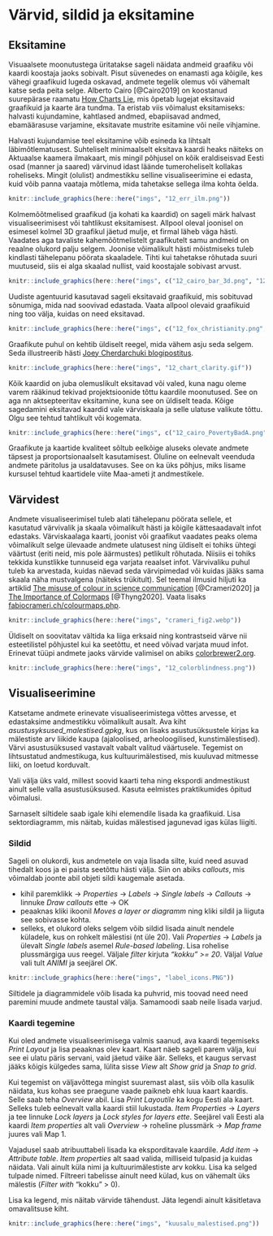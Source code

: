 # Värvid, sildid ja eksitamine {#varvid}

## Eksitamine

Visuaalsete moonutustega üritatakse sageli näidata andmeid graafiku või kaardi koostaja jaoks sobivalt. Pisut süvenedes on enamasti aga kõigile, kes vähegi graafikuid lugeda oskavad, andmete tegelik olemus või vähemalt katse seda peita selge. Alberto Cairo [@Cairo2019] on koostanud suurepärase raamatu [How Charts Lie](http://albertocairo.com/), mis õpetab lugejat eksitavaid graafikuid ja kaarte ära tundma. Ta eristab viis võimalust eksitamiseks: halvasti kujundamine, kahtlased andmed, ebapiisavad andmed, ebamäärasuse varjamine, eksitavate mustrite esitamine või neile vihjamine.

Halvasti kujundamise teel eksitamine võib esineda ka lihtsalt läbimõtlematusest. Suhteliselt minimaalselt eksitava kaardi heaks näiteks on Aktuaalse kaamera ilmakaart, mis mingil põhjusel on kõik eraldiseisvad Eesti osad (manner ja saared) värvinud idast läände tumeroheliselt kollakas roheliseks. Mingit (olulist) andmestikku selline visualiseerimine ei edasta, kuid võib panna vaataja mõtlema, mida tahetakse sellega ilma kohta öelda. 

```r
knitr::include_graphics(here::here("imgs", "12_err_ilm.png"))
```

Kolmemõõtmelised graafikud (ja kohati ka kaardid) on sageli märk halvast visualiseerimisest või tahtlikust eksitamisest. Allpool oleval joonisel on esimesel kolmel 3D graafikul jäetud mulje, et firmal läheb väga hästi. Vaadates aga tavaliste kahemõõtmelistelt graafikutelt samu andmeid on reaalne olukord palju selgem. Joonise võimalikult hästi mõistmiseks tuleb kindlasti tähelepanu pöörata skaaladele. Tihti kui tahetakse rõhutada suuri muutuseid, siis ei alga skaalad nullist, vaid koostajale sobivast arvust.  

```r
knitr::include_graphics(here::here("imgs", c("12_cairo_bar_3d.png", "12_cairo_pie_3d.png", "12_cairo_line_3d.png", "12_cairo_good_graphs.png")))
```

Uudiste agentuurid kasutavad sageli eksitavaid graafikuid, mis sobituvad sõnumiga, mida nad soovivad edastada. Vaata allpool olevaid graafikuid ning too välja, kuidas on need eksitavad.

```r
knitr::include_graphics(here::here("imgs", c("12_fox_christianity.png", "12_nbc_zika.jfif")))
```

Graafikute puhul on kehtib üldiselt reegel, mida vähem asju seda selgem. Seda illustreerib hästi [Joey Cherdarchuki blogipostitus](https://www.darkhorseanalytics.com/blog/data-looks-better-naked).

```r
knitr::include_graphics(here::here("imgs", "12_chart_clarity.gif"))
```

Kõik kaardid on juba olemuslikult eksitavad või valed, kuna nagu oleme varem rääkinud tekivad projektsioonide tõttu kaardile moonutused. See on aga nn aktsepteeritav eksitamine, kuna see on üldiselt teada. Kõige sagedamini eksitavad kaardid vale värviskaala ja selle ulatuse valikute tõttu. Olgu see tehtud tahtlikult või kogemata. 

```r
knitr::include_graphics(here::here("imgs", c("12_cairo_PovertyBadA.png", "12_cairo_PovertyBadB.png", "12_cairo_PovertyGood.png")))
```

Graafikute ja kaartide kvaliteet sõltub eelkõige aluseks olevate andmete täpsest ja proportsionaalselt kasutamisest. Oluline on eelnevalt veenduda andmete päritolus ja usaldatavuses. See on ka üks põhjus, miks lisame kursusel tehtud kaartidele viite Maa-ameti jt andmestikele. 






## Värvidest

Andmete visualiseerimisel tuleb alati tähelepanu pöörata sellele, et kasutatud värvivalik ja skaala võimalikult hästi ja kõigile kättesaadavalt infot edastaks. Värviskaalaga kaarti, joonist või graafikut vaadates peaks olema võimalikult selge ülevaade andmete ulatusest ning üldiselt ei tohiks ühtegi väärtust (eriti neid, mis pole äärmustes) petlikult rõhutada. Niisiis ei tohiks tekkida kunstlikke tunnuseid ega varjata reaalset infot. Värvivaliku puhul tuleb ka arvestada, kuidas näevad seda värvipimedad või kuidas jääks sama skaala näha mustvalgena (näiteks trükitult). Sel teemal ilmusid hiljuti ka artiklid [The misuse of colour in science communication](https://www.nature.com/articles/s41467-020-19160-7) [@Crameri2020] ja [The Importance of Colormaps](https://ieeexplore.ieee.org/document/9167329) [@Thyng2020]. Vaata lisaks [fabiocrameri.ch/colourmaps.php](http://www.fabiocrameri.ch/colourmaps.php). 


```r
knitr::include_graphics(here::here("imgs", "crameri_fig2.webp"))
```

Üldiselt on soovitatav vältida ka liiga erksaid ning kontrastseid värve nii esteetilistel põhjustel kui ka seetõttu, et need võivad varjata muud infot. Erinevat tüüpi andmete jaoks värvide valimisel on abiks [colorbrewer2.org](https://colorbrewer2.org/).

```r
knitr::include_graphics(here::here("imgs", "12_colorblindness.png"))
```

## Visualiseerimine

Katsetame andmete erinevate visualiseerimistega võttes arvesse, et edastaksime andmestikku võimalikult ausalt. Ava kiht *asustusyksused_malestised.gpkg*, kus on lisaks asustusüksustele kirjas ka mälestiste arv liikide kaupa (ajaloolised, arheoloogilised, kunstimälestised). Värvi asustusüksused vastavalt vabalt valitud väärtusele. Tegemist on lihtsustatud andmestikuga, kus kultuurimälestised, mis kuuluvad mitmesse liiki, on loetud korduvalt.

Vali välja üks vald, millest soovid kaarti teha ning ekspordi andmestikust ainult selle valla asustusüksused. Kasuta eelmistes praktikumides õpitud võimalusi. 

<!-- Üldine ülesanne: mingi maakonna piires asustusüksuse kaupa teatud tüüpi mälestised. Kasutada mingi visualiseerimist. Nt burst.
 -  
 -->

Sarnaselt siltidele saab igale kihi elemendile lisada ka graafikuid. Lisa sektordiagramm, mis näitab, kuidas mälestised jagunevad igas külas liigiti. 

<!-- Rasteri histogrammid -->

<!-- graafikud kaardile -->

<!-- ## Heatmap kõigist mälestistest -->

<!-- Eesti ala või maakonna välja lõikamine.  -->

### Sildid

Sageli on olukordi, kus andmetele on vaja lisada silte, kuid need asuvad tihedalt koos ja ei paista seetõttu hästi välja. Siin on abiks *callouts*, mis võimaldab joonte abil objeti sildi kaugemale asetada. 

- kihil paremklikk -> *Properties* -> *Labels* -> *Single labels* -> *Callouts* -> linnuke *Draw callouts* ette -> OK
- peaaknas kliki ikoonil *Moves a layer or diagramm* ning kliki sildil ja liiguta see sobivasse kohta.
- selleks, et olukord oleks selgem võib sildid lisada ainult nendele küladele, kus on rohkelt mälestisi (nt üle 20). Vali *Properties* -> *Labels* ja ülevalt *Single labels* asemel *Rule-based labeling*. Lisa rohelise plussmärgiga uus reegel. Väljale *filter* kirjuta *"kokku" >= 20*. Väljal *Value* vali tult *ANIMI* ja seejärel *OK*.

```r
knitr::include_graphics(here::here("imgs", "label_icons.PNG"))
```

Siltidele ja diagrammidele võib lisada ka puhvrid, mis toovad need need paremini muude andmete taustal välja. Samamoodi saab neile lisada varjud.



<!-- Idee: diagrammid nt muuseumide külastatavuse kohta vms -->

### Kaardi tegemine

Kui oled andmete visualiseerimisega valmis saanud, ava kaardi tegemiseks *Print Layout* ja lisa peaaknas olev kaart. Kaart näeb sageli parem välja, kui see ei ulatu päris servani, vaid jäetud väike äär. Selleks, et kaugus servast jääks kõigis külgedes sama, lülita sisse *View* alt *Show grid* ja *Snap to grid*. 

Kui tegemist on väljavõttega mingist suuremast alast, siis võib olla kasulik näidata, kus kohas see praegune vaade paikneb ehk luua kaart kaardis. Selle saab teha *Overview* abil. Lisa *Print Layoutile* ka kogu Eesti ala kaart. Selleks tuleb eelnevalt valla kaardi stiil lukustada. *Item Properties* -> *Layers* ja tee linnuke *Lock layers* ja *Lock styles for layers ette*. Seejärel vali Eesti ala kaardi *Item properties* alt vali *Overview* -> roheline plussmärk -> *Map frame* juures vali Map 1.

<!-- Kaardi servadesse saab lisada koordinaatruudustiku, mis võib lihtsustada esitatud objektide koordinaatide mõistmist.  -->

Vajadusel saab atribuuttabeli lisada ka eksporditavale kaardile. *Add item* -> *Attribute table*. *Item properties* alt saad valida, milliseid tulpasid ja kuidas näidata. Vali ainult küla nimi ja kultuurimälestiste arv kokku. Lisa ka selged tulpade nimed. Filtreeri tabelisse ainult need külad, kus on vähemalt üks mälestis (*Filter with* "kokku" > 0).

Lisa ka legend, mis näitab värvide tähendust. Jäta legendi ainult käsitletava omavalitsuse kiht. 


```r
knitr::include_graphics(here::here("imgs", "kuusalu_malestised.png"))
```

